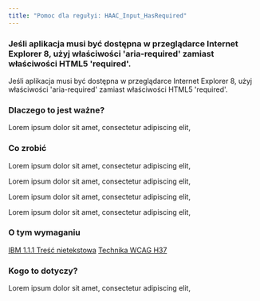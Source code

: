 ```yaml
---
title: "Pomoc dla regułyi: HAAC_Input_HasRequired"
---
```


<div className="toolHelp">
<Row>
<Column colLg={16} colMd={8} colSm={4} className="toolHead">

### Jeśli aplikacja musi być dostępna w przeglądarce Internet Explorer 8, użyj właściwości 'aria-required' zamiast właściwości HTML5 'required'.

<div id="locLevel"></div>

Jeśli aplikacja musi być dostępna w przeglądarce Internet Explorer 8, użyj właściwości 'aria-required' zamiast właściwości HTML5 'required'.


</Column>
</Row>
<Row>
<Column colLg={11} colMd={5} colSm={4} className="toolMain">

### Dlaczego to jest ważne?

Lorem ipsum dolor sit amet, consectetur adipiscing elit,

<div id="locSnippet"></div>

### Co zrobić

Lorem ipsum dolor sit amet, consectetur adipiscing elit,

Lorem ipsum dolor sit amet, consectetur adipiscing elit,


Lorem ipsum dolor sit amet, consectetur adipiscing elit,


Lorem ipsum dolor sit amet, consectetur adipiscing elit,

</Column>
<Column colLg={5} colMd={3} colSm={4} className="toolLeft">

### O tym wymaganiu

[IBM 1.1.1 Treść nietekstowa]()
[Technika WCAG H37]()

### Kogo to dotyczy?

Lorem ipsum dolor sit amet, consectetur adipiscing elit,

</Column>
</Row>
</div>

